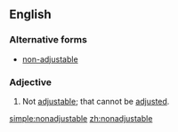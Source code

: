 ==English==

===Alternative forms===
* [[non-adjustable]]

===Adjective===
{{en-adj|-}}
# Not [[adjustable]]; that cannot be [[adjusted]].

[[simple:nonadjustable]]
[[zh:nonadjustable]]
